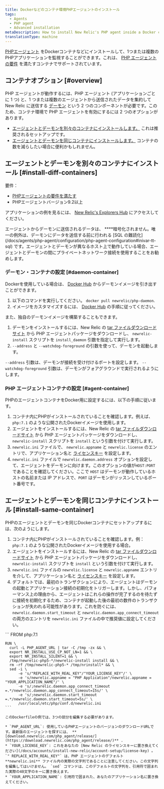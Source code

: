 ```yaml
---
title: Dockerなどのコンテナ環境PHPエージェントのインストール
tags:
  - Agents
  - PHP agent
  - Advanced installation
metaDescription: How to install New Relic's PHP agent inside a Docker container or other container to monitor your PHP apps.
translationType: machine
---
```


[PHPエージェント](/docs/agents/php-agent/getting-started/introduction-new-relic-php) をDockerコンテナなどにインストールして、1つまたは複数のPHPアプリケーションを監視することができます。これは、 [PHP エージェントの要件](/docs/agents/php-agent/getting-started/php-agent-compatibility-requirements) を満たすコンテナでサポートされています。

## コンテナオプション [#overview]

PHP エージェントが動作するには、PHP エージェント (アプリケーションごとに 1 つ) と、1 つまたは複数のエージェントから送信されたデータを集約して New Relic に送信する [デーモン](/docs/agents/php-agent/getting-started/new-relic-daemon-processes) という 2 つのコンポーネントが必要です。このため、コンテナ環境で PHP エージェントを有効にするには 2 つのオプションがあります。

* [エージェントとデーモンを別々のコンテナにインストールします。](#install-diff-containers) これは推奨されるセットアップです。
* [エージェントとデーモンを同じコンテナにインストールします。](#install-same-container) コンテナの数を減らしたい場合に便利かもしれません。

## エージェントとデーモンを別々のコンテナにインストール [#install-diff-containers]

要件：

* [PHPエージェントの要件を満たす](/docs/agents/php-agent/getting-started/php-agent-compatibility-requirements)
* PHPエージェントバージョン9.2以上

アプリケーションの例を見るには、 [New Relic's Explorers Hub](https://discuss.newrelic.com/t/relic-solution-php-agent-and-daemon-containers/84841) にアクセスしてください。

<Callout variant="caution">
  エージェントからデーモンに送信されるデータは、 ****暗号化されません。唯一の例外は、デーモンにデータを送信する前に行われる [SQL の難読化](/docs/agents/php-agent/configuration/php-agent-configuration#inivar-tt-sql) です。エージェントとデーモンが異なるホスト上で動作している場合、エージェントとデーモンの間にプライベートネットワーク接続を使用することをお勧めします。
</Callout>

### デーモン・コンテナの設定 [#daemon-container]

Dockerを使用している場合は、 [Docker Hub](https://hub.docker.com/r/newrelic/php-daemon) からデーモンイメージを引き出すことができます。

1. 以下のコマンドを実行してください。 `docker pull newrelic/php-daemon`.
2. イメージをカスタマイズするには、 [Docker Hub](https://hub.docker.com/r/newrelic/php-daemon) の手順に従ってください。

また、独自のデーモンイメージを構築することもできます。

1. デーモンをインストールするには、New Relic の [tar ファイルダウンロードサイト](/docs/agents/php-agent/installation/php-agent-installation-tar-file) から PHP エージェントパッケージをダウンロードし、 `newrelic-install` スクリプトを `install_daemon` 引数を指定して実行します。
2. `--address` と `--watchdog-foreground` の引数を使って、デーモンを起動します。

`--address` 引数は、デーモンが接続を受け付けるポートを設定します。 `--watchdog-foreground` 引数は、デーモンがフォアグラウンドで実行されるようにします。

### PHP エージェントコンテナの設定 [#agent-container]

PHPのエージェントコンテナをDocker用に設定するには、以下の手順に従います。

1. コンテナ内にPHPがインストールされていることを確認します。例えば、 `php:7.1` のような公開されたDockerイメージを使用します。
2. エージェントをインストールするには、New Relic の [tar ファイルダウンロードサイト](/docs/agents/php-agent/installation/php-agent-installation-tar-file) から PHP エージェントパッケージをダウンロードし、 `newrelic-install` スクリプトを `install` という引数を付けて実行します。
3. `newrelic.ini` ファイルで、 `newrelic.appname` と `newrelic.license` のエントリで、アプリケーション名と [ライセンスキー](/docs/accounts/install-new-relic/account-setup/license-key) を設定します。
4. `newrelic.ini` ファイルで `newrelic.daemon.address` オプションを設定して、エージェントをデーモンに向けます。このオプションの値が`HOST:PORT` であることを確認してください。ここで `HOST` はデーモンが動作しているホストの名前または IP アドレスで、`PORT` はデーモンがリッスンしているポート番号です。

## エージェントとデーモンを同じコンテナにインストール [#install-same-container]

PHPのエージェントとデーモンを同じDockerコンテナにセットアップするには、次のようにします。

1. コンテナ内にPHPがインストールされていることを確認します。例： `php:7.1` のような公開されたDockerイメージを使用する場合。
2. エージェントをインストールするには、New Relic の [tar ファイルダウンロードサイト](/docs/agents/php-agent/installation/php-agent-installation-tar-file) から PHP エージェントパッケージをダウンロードし、 `newrelic-install` スクリプトを `install` という引数を付けて実行します。
3. `newrelic.ini` ファイルの `newrelic.license` と `newrelic.appname` エントリを介して、アプリケーション名と [ライセンスキー](/docs/accounts/install-new-relic/account-setup/license-key) を設定します。
4. デフォルトでは、最初のトランザクションにより、エージェントはデーモンの起動とアプリケーション接続の初期化をトリガーします。しかし、パフォーマンス上の理由から、エージェントはこれらの操作が完了するのを待たずに接続を初期化するため、コンテナが起動した後の最初の数件のトランザクションが失われる可能性があります。これを防ぐには、 `newrelic.daemon.start_timeout` と `newrelic.daemon.app_connect_timeout` の両方のエントリを `newrelic.ini` ファイルの中で推奨値に設定してください。

<CollapserGroup>
  <Collapser
    id="dockerfile-example"
    title="ドッカーファイルの例"
  >
    ```
    FROM php:7.1

    RUN \
      curl -L PHP_AGENT_URL | tar -C /tmp -zx && \
      export NR_INSTALL_USE_CP_NOT_LN=1 && \
      export NR_INSTALL_SILENT=1 && \
      /tmp/newrelic-php5-*/newrelic-install install && \
      rm -rf /tmp/newrelic-php5-* /tmp/nrinstall* && \
      sed -i \
          -e 's/"REPLACE_WITH_REAL_KEY"/"YOUR_LICENSE_KEY"/' \
          -e 's/newrelic.appname = "PHP Application"/newrelic.appname = "YOUR_APPLICATION_NAME"/' \
          -e 's/;newrelic.daemon.app_connect_timeout =.*/newrelic.daemon.app_connect_timeout=15s/' \
          -e 's/;newrelic.daemon.start_timeout =.*/newrelic.daemon.start_timeout=5s/' \
          /usr/local/etc/php/conf.d/newrelic.ini
    ```

    このDockerfileの例では、3つの部分を編集する必要があります。

    * `PHP_AGENT_URL`: 使用しているPHPエージェントのバージョンのダウンロードURLです。最新版のエージェントを探すには、 **[download.newrelic.com/php_agent/release/](https://download.newrelic.com/php_agent/release/)** .
    * `YOUR_LICENSE_KEY`: これをあなたの [New Relic のライセンスキーに置き換えてください](/docs/accounts/install-new-relic/account-setup/license-key) 。 `" REPLACE_WITH_REAL_KEY"` は、PHP エージェントのデフォルト **newrelic.ini** ファイル内の実際の文字列であることに注意してください。この文字列を編集してはいけません。 `sed` コマンドは、このデフォルトの文字列を、引用符で囲まれた実際の40文字のキーに置き換えます。
    * `YOUR_APPLICATION_NAME`: 引用符で囲まれた、あなたのアプリケーション名に置き換えてください。
  </Collapser>
</CollapserGroup>